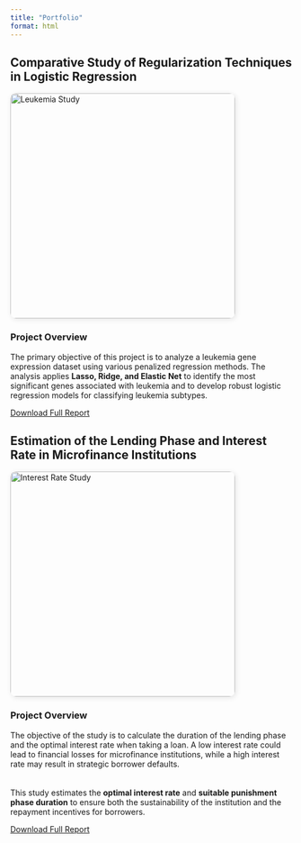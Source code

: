 ```yaml
---
title: "Portfolio"
format: html
---
```


 
<!-- Leukemia Gene Expression Classification -->
<div class="project-card">
  <h2>Comparative Study of Regularization Techniques in Logistic Regression</h2>
  <img src="leukemia 2.jpg" alt="Leukemia Study" width="400px" style="border-radius: 10px; box-shadow: 2px 2px 10px rgba(0,0,0,0.1);">

  <h3>Project Overview</h3>
  <p>
    The primary objective of this project is to analyze a leukemia gene expression dataset using various penalized regression methods. The analysis applies 
    <strong>Lasso, Ridge, and Elastic Net</strong> to identify the most significant genes associated with leukemia and to develop robust logistic regression models for classifying leukemia subtypes.
  </p>

  <a href="Leukemia_Study.pdf" class="btn">Download Full Report</a>
</div>


<!-- Microfinance Interest Rate Study -->
<div class="project-card">
  <h2>Estimation of the Lending Phase and Interest Rate in Microfinance Institutions</h2>
  <img src="Microfinance.jpg" alt="Interest Rate Study" width="400px" style="border-radius: 10px; box-shadow: 2px 2px 10px rgba(0,0,0,0.1);">

  <h3>Project Overview</h3>
  <p>
    The objective of the study is to calculate the duration of the lending phase and the optimal interest rate when taking a loan. A low interest rate could lead to financial losses for microfinance institutions, while a high interest rate may result in strategic borrower defaults.  
    <br><br>
    This study estimates the **optimal interest rate** and **suitable punishment phase duration** to ensure both the sustainability of the institution and the repayment incentives for borrowers.
  </p>

  <a href="Microfinance_Lending_Interest.pdf" class="btn">Download Full Report</a>
</div>
